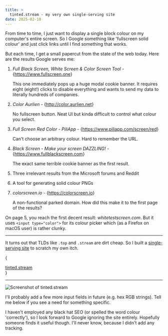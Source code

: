 ```yaml
---
title: >
  tinted.stream - my very own single-serving site
date: 2025-02-10
---
```



From time to time, I just want to display a single block colour on my computer's entire screen. So I Google something like 'fullscreen solid colour' and just click links until I find something that works.

But each time, I get a small papercut from the state of the web today. Here are the results Google serves me:

1. _Full Black Screen, White Screen & Color Screen Tool_ - {<span className="text-gray-500">https://www.fullscreen.one</span>}

   This one immediately pops up a huge modal cookie banner. It requires eight (eight!) clicks to disable everything and wants to send my data to literally hundreds of companies.

1. _Color Aurlien_ - {<span className="text-gray-500">http://color.aurlien.net</span>}

   No fullscreen button. Neat UI but kinda difficult to control what colour you select.

1. _Full Screen Red Color - PiliApp_ - {<span className="text-gray-500">https://www.piliapp.com/screen/red</span>}

   Can't choose an arbitrary colour. Hard to remember the URL.

1. _Black Screen - Make your screen DAZZLING!_ - {<span className="text-gray-500">https://www.fullblackscreen.com</span>}

   The exact same terrible cookie banner as the first result.

1. Three irrelevant results from the Microsoft forums and Reddit
1. A tool for generating solid colour PNGs
1. _colorscreen.io_ - {<span className="text-gray-500">https://colorscreen.io</span>}

   A non-functional parked domain. How did this make it to the first page of the results?

On page 5, you reach the first decent result: _whitetestscreen.com_. But it uses `<input type="color">` for its colour picker which (as a Firefox on macOS user) is rather clunky.

---

It turns out that TLDs like `.top` and `.stream` are dirt cheap. So I built a [single-serving site](https://singleservingsites.cool/) to scratch my own itch.

{

<div className="flex flex-col items-center">
  <a
    href="https://tinted.stream"
    title="Open tinted.stream in a new tab to show a solid colour in fullscreen"
    target="_blank"
    className="mx-auto rounded border-2 border-black bg-gradient-to-b from-[#ff7e5f] to-[#feb47b] p-5 text-2xl text-black no-underline hover:bg-gradient-to-b hover:from-[#feb47b] hover:to-[#ff7e5f]"
  >
    tinted.stream
  </a>
</div>
}

---

<Image
  src={screenshot}
  alt="Screenshot of tinted.stream"
  class="rounded shadow-lg"
/>

I'll probably add a few more input fields in future (e.g. hex RGB strings). Tell me below if you see a need for something specific.

I haven't employed any black hat SEO (or spelled the word colour 'correctly'), so I look forward to Google ignoring the site entirely. Hopefully someone finds it useful though. I'll never know, because I didn't add any tracking.
